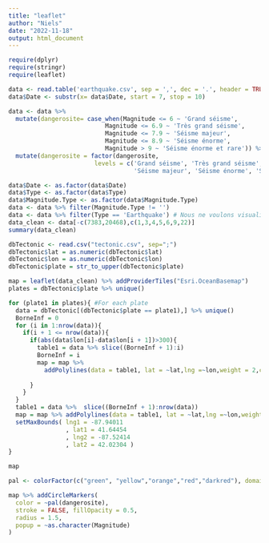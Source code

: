 ```yaml
---
title: "leaflet"
author: "Niels"
date: "2022-11-18"
output: html_document
---
```

```r
require(dplyr)
require(stringr)
require(leaflet)

data <- read.table('earthquake.csv', sep = ',', dec = '.', header = TRUE)
data$Date <- substr(x= data$Date, start = 7, stop = 10)
```

```r
data <- data %>%
  mutate(dangerosite= case_when(Magnitude <= 6 ~ 'Grand séisme',
                           Magnitude <= 6.9 ~ 'Très grand séisme',
                           Magnitude <= 7.9 ~ 'Séisme majeur',
                           Magnitude <= 8.9 ~ 'Séisme énorme',
                           Magnitude > 9 ~ 'Séisme énorme et rare')) %>%
  mutate(dangerosite = factor(dangerosite,
                        levels = c('Grand séisme', 'Très grand séisme',
                                   'Séisme majeur', 'Séisme énorme', 'Séisme énorme et rare'))) 
```

```r
data$Date <- as.factor(data$Date)
data$Type <- as.factor(data$Type)
data$Magnitude.Type <- as.factor(data$Magnitude.Type)
data <- data %>% filter(Magnitude.Type != '')
data <- data %>% filter(Type == 'Earthquake') # Nous ne voulons visualiser que les tremblements de terre
data_clean <- data[-c(7383,20468),c(1,3,4,5,6,9,22)]
summary(data_clean)
```

```r
dbTectonic <- read.csv("tectonic.csv", sep=";")
dbTectonic$lat = as.numeric(dbTectonic$lat)
dbTectonic$lon = as.numeric(dbTectonic$lon)
dbTectonic$plate = str_to_upper(dbTectonic$plate)

map = leaflet(data_clean) %>% addProviderTiles("Esri.OceanBasemap")
plates = dbTectonic$plate %>% unique() 

for (plate1 in plates){ #For each plate
  data = dbTectonic[(dbTectonic$plate == plate1),] %>% unique() 
  BorneInf = 0
  for (i in 1:nrow(data)){
    if(i + 1 <= nrow(data)){
      if(abs(data$lon[i]-data$lon[i + 1])>300){
        table1 = data %>% slice((BorneInf + 1):i)
        BorneInf = i
        map = map %>% 
          addPolylines(data = table1, lat = ~lat,lng =~lon,weight = 2,color = "black")
        
      }
    }
  }
  table1 = data %>%  slice((BorneInf + 1):nrow(data))
  map = map %>% addPolylines(data = table1, lat = ~lat,lng =~lon,weight = 2,color = "black") %>%
  setMaxBounds( lng1 = -87.94011
                , lat1 = 41.64454
                , lng2 = -87.52414
                , lat2 = 42.02304 )
}

map
```

```r
pal <- colorFactor(c("green", "yellow","orange","red","darkred"), domain = c("Grand séisme", "Très grand séisme","Séisme majeur","Séisme énorme","Séisme énorme et rare"))

map %>% addCircleMarkers(
  color = ~pal(dangerosite),
  stroke = FALSE, fillOpacity = 0.5,
  radius = 1.5,
  popup = ~as.character(Magnitude)
)
```

```r

```

